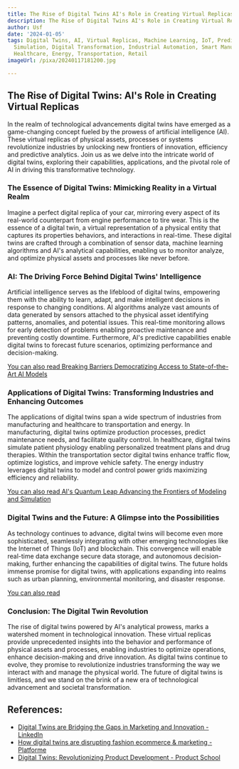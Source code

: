 ```yaml
---
title: The Rise of Digital Twins AI's Role in Creating Virtual Replicas
description: The Rise of Digital Twins AI's Role in Creating Virtual Replicas
author: Usf
date: '2024-01-05'
tags: Digital Twins, AI, Virtual Replicas, Machine Learning, IoT, Predictive Analytics,
  Simulation, Digital Transformation, Industrial Automation, Smart Manufacturing,
  Healthcare, Energy, Transportation, Retail
imageUrl: /pixa/20240117181200.jpg

---
```

## The Rise of Digital Twins: AI's Role in Creating Virtual Replicas

In the realm  of technological  advancements digital twins have emerged as a game-changing concept fueled by the prowess of artificial intelligence (AI). These virtual replicas of physical assets, processes or systems revolutionize industries  by unlocking new frontiers of innovation, efficiency and predictive analytics. Join us  as we delve into  the intricate world of digital twins, exploring their capabilities, applications, and the pivotal role of AI in  driving this transformative technology.

### The Essence of Digital Twins: Mimicking Reality in a Virtual Realm

Imagine a perfect digital replica of your car, mirroring  every aspect of its real-world counterpart from engine performance to tire wear. This is the essence of a digital twin, a virtual  representation of a physical entity that captures  its properties  behaviors, and interactions in real-time. These digital twins are crafted through a combination of sensor data,  machine learning algorithms and AI's analytical capabilities, enabling us to monitor analyze, and optimize physical assets and processes like  never before.

### AI: The Driving Force  Behind Digital Twins' Intelligence

Artificial intelligence serves as the lifeblood of digital twins, empowering them with the ability to learn, adapt, and make intelligent decisions in response  to  changing conditions. AI algorithms analyze  vast amounts of data generated  by sensors attached to the physical asset identifying patterns,  anomalies, and potential issues. This real-time monitoring allows for early detection of problems enabling  proactive maintenance and preventing costly downtime. Furthermore, AI's predictive capabilities enable  digital twins to forecast future scenarios, optimizing performance and decision-making.

[You can also read Breaking Barriers Democratizing Access to State-of-the-Art AI Models](Breaking%20Barriers%20Democratizing%20Access%20to%20State-of-the-Art%20AI%20Models)


### Applications  of Digital Twins: Transforming Industries and Enhancing  Outcomes

The applications  of digital twins span a wide spectrum of industries from manufacturing and healthcare to transportation and energy. In manufacturing, digital twins optimize production processes, predict maintenance needs, and facilitate quality control. In healthcare, digital twins simulate  patient  physiology enabling personalized treatment plans and drug therapies. Within the transportation sector  digital twins enhance traffic  flow,  optimize logistics, and improve vehicle safety. The  energy industry leverages digital twins  to model and  control power grids maximizing efficiency and  reliability.

[You  can also read AI's Quantum  Leap Advancing the Frontiers of Modeling and  Simulation](AI%27s%20Quantum%20Leap%20Advancing%20the%20Frontiers%20of%20Modeling%20and%20Simulation)


### Digital Twins and the Future: A  Glimpse into the Possibilities

As technology continues to  advance, digital twins  will become even more sophisticated, seamlessly  integrating with other emerging technologies like the Internet of Things (IoT) and  blockchain. This convergence will enable real-time data exchange secure data storage,  and  autonomous decision-making, further enhancing the capabilities of digital twins. The  future holds immense promise for digital twins, with  applications expanding into realms such  as urban planning,  environmental monitoring, and disaster response.

[You can also read ]()


### Conclusion: The Digital Twin Revolution

The  rise of digital  twins powered by AI's  analytical prowess, marks a watershed moment in technological innovation. These virtual replicas provide unprecedented insights into the behavior and performance  of physical assets and processes, enabling industries to optimize operations, enhance decision-making and  drive innovation. As digital twins continue to evolve, they promise  to revolutionize industries transforming the  way we interact with and manage the physical world. The future of digital twins is limitless, and we stand on the brink of a new era of technological advancement and societal transformation.

## References:
- [Digital Twins are Bridging the Gaps in Marketing and Innovation - LinkedIn](https://www.linkedin.com/pulse/digital-twins-bridging-gaps-marketing-innovation-fifth-and-cor-qg96c?trk=article-ssr-frontend-pulse_more-articles_related-content-card)
- [How digital twins are disrupting fashion ecommerce & marketing - Platforme](https://www.platforme.com/post/how-digital-twins-are-disrupting-fashion-ecommerce-marketing)
- [Digital Twins: Revolutionizing Product Development - Product School](https://productschool.com/blog/future-of-tech/digital-twins-revolutionizing-product-development)
